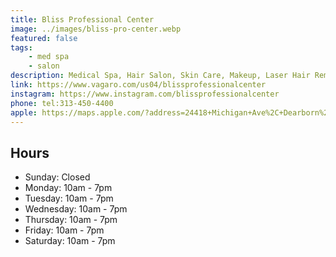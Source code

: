 ```yaml
---
title: Bliss Professional Center
image: ../images/bliss-pro-center.webp
featured: false
tags:
    - med spa
    - salon
description: Medical Spa, Hair Salon, Skin Care, Makeup, Laser Hair Removal, Extensions
link: https://www.vagaro.com/us04/blissprofessionalcenter
instagram: https://www.instagram.com/blissprofessionalcenter
phone: tel:313-450-4400
apple: https://maps.apple.com/?address=24418+Michigan+Ave%2C+Dearborn%2C+MI+48124%2C+United+States&auid=14246061063162963531&ll=42.2994129%2C-83.2753265&lsp=9902&q=Bliss+Professional+Center
---
```


## Hours

- Sunday: Closed
- Monday: 10am - 7pm
- Tuesday: 10am - 7pm
- Wednesday: 10am - 7pm
- Thursday: 10am - 7pm
- Friday: 10am - 7pm
- Saturday: 10am - 7pm